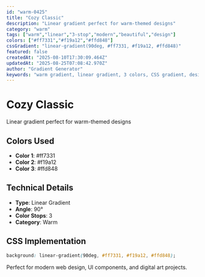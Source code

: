 ```yaml
---
id: "warm-0425"
title: "Cozy Classic"
description: "Linear gradient perfect for warm-themed designs"
category: "warm"
tags: ["warm","linear","3-stop","modern","beautiful","design"]
colors: ["#ff7331","#f19a12","#ffd848"]
cssGradient: "linear-gradient(90deg, #ff7331, #f19a12, #ffd848)"
featured: false
createdAt: "2025-08-10T17:30:09.464Z"
updatedAt: "2025-08-25T07:08:42.970Z"
author: "Gradient Generator"
keywords: "warm gradient, linear gradient, 3 colors, CSS gradient, design, #ff7331, #f19a12, #ffd848"
---
```


# Cozy Classic

Linear gradient perfect for warm-themed designs

## Colors Used
- **Color 1**: #ff7331
- **Color 2**: #f19a12
- **Color 3**: #ffd848

## Technical Details
- **Type**: Linear Gradient
- **Angle**: 90°
- **Color Stops**: 3
- **Category**: Warm

## CSS Implementation
```css
background: linear-gradient(90deg, #ff7331, #f19a12, #ffd848);
```

Perfect for modern web design, UI components, and digital art projects.
